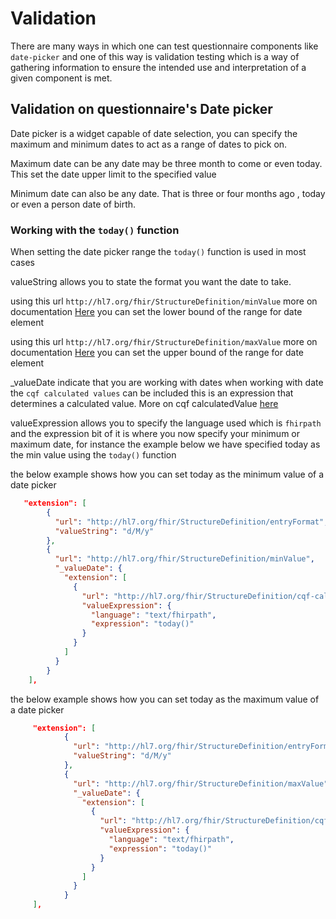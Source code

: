 # Validation

There are many ways in which one can test questionnaire components like `date-picker` and one of this way is validation testing which is
a way of gathering information to ensure the intended use and interpretation of a given component is met.

## Validation on questionnaire's Date picker

Date picker is a widget capable of date selection, you can specify the maximum and minimum dates to act as a range of dates to pick on.

Maximum date can be any date may be three month to come or even today. This set the date upper limit to the specified value

Minimum date can also be any date. That is three or four months ago , today or even a person date of birth.

### Working with the `today()` function

When setting the date picker range the `today()` function is used in most cases

valueString allows you to state the format you want the date to take.

using this url `http://hl7.org/fhir/StructureDefinition/minValue` more on documentation [Here](https://hl7.org/fhir/extensions/StructureDefinition-minValue.html) you can set the lower bound of the range for date element

using this url `http://hl7.org/fhir/StructureDefinition/maxValue` more on documentation [Here](https://hl7.org/fhir/extensions/StructureDefinition-maxValue.html) you can set the upper bound of the range for date element

_valueDate indicate that you are working with dates when working with date the `cqf calculated values` can be included this is an expression that determines a calculated value. More on  cqf calculatedValue [here](https://hl7.org/fhir/extensions/StructureDefinition-cqf-calculatedValue.html)

valueExpression allows you to specify the language used which is `fhirpath` and the expression bit of it is where you now specify your minimum or maximum date, for instance the example below we have specified today as the min value using the `today()` function

the below example shows how you can set today as the minimum value of a date picker

```json
   "extension": [
        {
          "url": "http://hl7.org/fhir/StructureDefinition/entryFormat",
          "valueString": "d/M/y"
        },
        {
          "url": "http://hl7.org/fhir/StructureDefinition/minValue",
          "_valueDate": {
            "extension": [
              {
                "url": "http://hl7.org/fhir/StructureDefinition/cqf-calculatedValue",
                "valueExpression": {
                  "language": "text/fhirpath",
                  "expression": "today()"
                }
              }
            ]
          }
        }
    ],
```
the below example shows how you can set today as the maximum value of a date picker

```json
     "extension": [
            {
              "url": "http://hl7.org/fhir/StructureDefinition/entryFormat",
              "valueString": "d/M/y"
            },
            {
              "url": "http://hl7.org/fhir/StructureDefinition/maxValue",
              "_valueDate": {
                "extension": [
                  {
                    "url": "http://hl7.org/fhir/StructureDefinition/cqf-calculatedValue",
                    "valueExpression": {
                      "language": "text/fhirpath",
                      "expression": "today()"
                    }
                  }
                ]
              }
            }
     ],
```